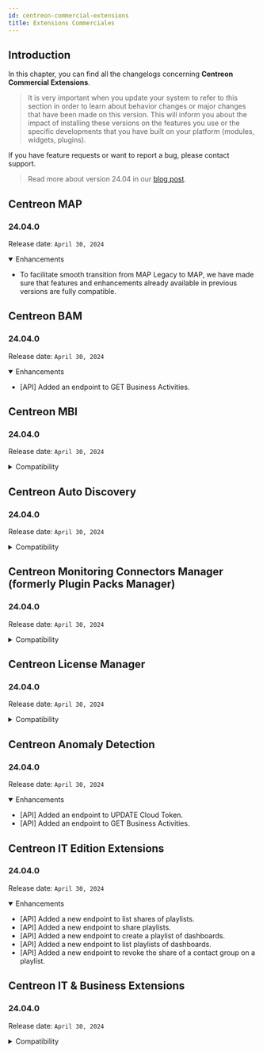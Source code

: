 ```yaml
---
id: centreon-commercial-extensions
title: Extensions Commerciales
---
```



## Introduction

In this chapter, you can find all the changelogs concerning **Centreon Commercial Extensions**.

> It is very important when you update your system to refer to this section in order to learn about behavior changes or
> major changes that have been made on this version. This will inform you about the impact of installing these
> versions on the features you use or the specific developments that you have built on your platform (modules,
> widgets, plugins).

If you have feature requests or want to report a bug, please contact support.

> Read more about version 24.04 in our [blog post](https://www.centreon.com/centreon-announces-its-latest-software-release-centreon-24-04/).

<ExpandCollapseAll />

## Centreon MAP

### 24.04.0

Release date: `April 30, 2024`

<details open>
  <summary>Enhancements</summary>

- To facilitate smooth transition from MAP Legacy to MAP, we have made sure that features and enhancements already available in previous versions are fully compatible.

</details>

## Centreon BAM

### 24.04.0

Release date: `April 30, 2024`

<details open>
  <summary>Enhancements</summary>

- [API] Added an endpoint to GET Business Activities.

</details>

## Centreon MBI

### 24.04.0

Release date: `April 30, 2024`

<details>
  <summary>Compatibility</summary>

- Compatibility with other 24.04 components.

</details>

## Centreon Auto Discovery

### 24.04.0

Release date: `April 30, 2024`

<details>
  <summary>Compatibility</summary>

- Compatibility with other 24.04 components.

</details>

## Centreon Monitoring Connectors Manager (formerly Plugin Packs Manager)

### 24.04.0

Release date: `April 30, 2024`

<details>
  <summary>Compatibility</summary>

- Compatibility with other 24.04 components.

</details>

## Centreon License Manager

### 24.04.0

Release date: `April 30, 2024`

<details>
  <summary>Compatibility</summary>

- Compatibility with other 24.04 components.

</details>

## Centreon Anomaly Detection

### 24.04.0

Release date: `April 30, 2024`

<details open>
  <summary>Enhancements</summary>

- [API] Added an endpoint to UPDATE Cloud Token.
- [API] Added an endpoint to GET Business Activities.

</details>

## Centreon IT Edition Extensions

### 24.04.0

Release date: `April 30, 2024`

<details open>
  <summary>Enhancements</summary>

- [API] Added a new endpoint to list shares of playlists.
- [API] Added a new endpoint to share playlists.
- [API] Added a new endpoint to create a playlist of dashboards.
- [API] Added a new endpoint to list playlists of dashboards.
- [API] Added a new endpoint to revoke the share of a contact group on a playlist.

</details>

## Centreon IT & Business Extensions

### 24.04.0

Release date: `April 30, 2024`

<details>
  <summary>Compatibility</summary>

- Compatibility with other 24.04 components.

</details>
